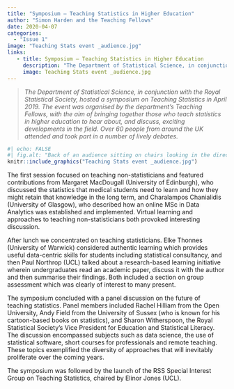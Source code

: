 ```yaml
---
title: "Symposium – Teaching Statistics in Higher Education"
author: "Simon Harden and the Teaching Fellows"
date: 2020-04-07
categories:
  - "Issue 1"
image: "Teaching Stats event _audience.jpg" 
links: 
   - title: Symposium – Teaching Statistics in Higher Education
     description: "The Department of Statistical Science, in conjunction with the Royal Statistical Society, hosted a symposium on Teaching Statistics in April 2019. The event was organised by the department’s Teaching Fellows, with the aim of bringing together those who teach statistics in higher education to hear about, and discuss, exciting developments in the field. Over 60 people from around the UK attended and took part in a number of lively debates." 
     image: Teaching Stats event _audience.jpg
---
```


> *The Department of Statistical Science, in conjunction with the Royal Statistical Society, hosted a symposium on Teaching Statistics in April 2019. The event was organised by the department’s Teaching Fellows, with the aim of bringing together those who teach statistics in higher education to hear about, and discuss, exciting developments in the field. Over 60 people from around the UK attended and took part in a number of lively debates.*

```r
#| echo: FALSE
#| fig.alt: "Back of an audience sitting on chairs looking in the direction of a speaker."
knitr::include_graphics("Teaching Stats event _audience.jpg")
```

The first session focused on teaching non-statisticians and featured contributions from Margaret MacDougall (University of Edinburgh), who discussed the statistics that medical students need to learn and how they might retain that knowledge in the long term, and Charalampos Chanialidis (University of Glasgow), who described how an online MSc in Data Analytics was established and implemented. Virtual learning and approaches to teaching non-statisticians both provoked interesting discussion.

After lunch we concentrated on teaching statisticians. Elke Thonnes (University of Warwick) considered authentic learning which provides useful data-centric skills for students including statistical consultancy, and then Paul Northrop (UCL) talked about a research-based learning initiative wherein undergraduates read an academic paper, discuss it with the author and then summarise their findings. Both included a section on group assessment which was clearly of interest to many present.

The symposium concluded with a panel discussion on the future of teaching statistics. Panel members included Rachel Hilliam from the Open University, Andy Field from the University of Sussex (who is known for his cartoon-based books on statistics), and Sharon Witherspoon, the Royal Statistical Society’s Vice President for Education and Statistical Literacy. The discussion encompassed subjects such as data science, the use of statistical software, short courses for professionals and remote teaching. These topics exemplified the diversity of approaches that will inevitably proliferate over the coming years.

The symposium was followed by the launch of the RSS Special Interest Group on Teaching Statistics, chaired by Elinor Jones (UCL).

